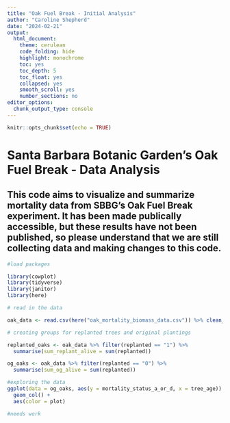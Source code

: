```yaml
---
title: "Oak Fuel Break - Initial Analysis"
author: "Caroline Shepherd"
date: "2024-02-21"
output:
  html_document:
    theme: cerulean
    code_folding: hide
    highlight: monochrome
    toc: yes
    toc_depth: 5
    toc_float: yes
    collapsed: yes
    smooth_scroll: yes
    number_sections: no
editor_options:
  chunk_output_type: console
---
```


```r
knitr::opts_chunk$set(echo = TRUE)
```

# Santa Barbara Botanic Garden's Oak Fuel Break - Data Analysis

## This code aims to visualize and summarize mortality data from SBBG's Oak Fuel Break experiment. It has been made publically accessible, but these results have not been published, so please understand that we are still collecting data and making changes to this code.

```r

#load packages

library(cowplot)
library(tidyverse)
library(janitor)
library(here)

```

```r

# read in the data

oak_data <- read.csv(here("oak_mortality_biomass_data.csv")) %>% clean_names() %>% group_by(replanted)

# creating groups for replanted trees and original plantings

replanted_oaks <- oak_data %>% filter(replanted == "1") %>% 
  summarise(sum_replant_alive = sum(replanted))

og_oaks <- oak_data %>% filter(replanted == "0") %>% 
  summarise(sum_og_alive = sum(replanted))

```

```r

#exploring the data
ggplot(data = og_oaks, aes(y = mortality_status_a_or_d, x = tree_age)) +
  geom_col() +
  aes(color = plot)

#needs work

```

